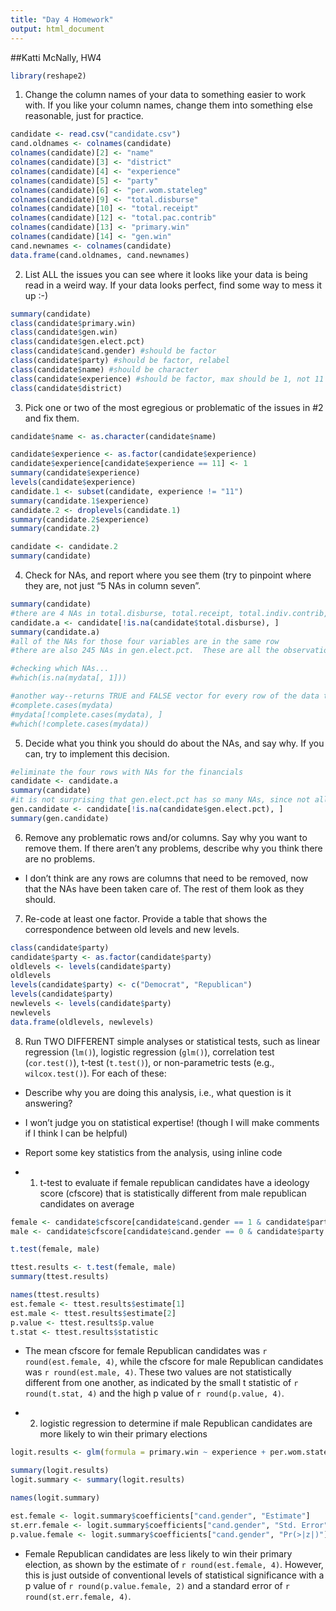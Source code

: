 ```yaml
---
title: "Day 4 Homework"
output: html_document
---
```


##Katti McNally, HW4

```r
library(reshape2)
```

1. Change the column names of your data to something easier to work with.  If you like your column names, change them into something else reasonable, just for practice.

```r
candidate <- read.csv("candidate.csv")
cand.oldnames <- colnames(candidate)
colnames(candidate)[2] <- "name"
colnames(candidate)[3] <- "district"
colnames(candidate)[4] <- "experience"
colnames(candidate)[5] <- "party"
colnames(candidate)[6] <- "per.wom.stateleg"
colnames(candidate)[9] <- "total.disburse"
colnames(candidate)[10] <- "total.receipt"
colnames(candidate)[12] <- "total.pac.contrib"
colnames(candidate)[13] <- "primary.win"
colnames(candidate)[14] <- "gen.win"
cand.newnames <- colnames(candidate)
data.frame(cand.oldnames, cand.newnames)
```

2. List ALL the issues you can see where it looks like your data is being read in a weird way.  If your data looks perfect, find some way to mess it up :-)

```r
summary(candidate)
class(candidate$primary.win)
class(candidate$gen.win)
class(candidate$gen.elect.pct)
class(candidate$cand.gender) #should be factor
class(candidate$party) #should be factor, relabel 
class(candidate$name) #should be character
class(candidate$experience) #should be factor, max should be 1, not 11
class(candidate$district)
```

3. Pick one or two of the most egregious or problematic of the issues in #2 and fix them.

```r
candidate$name <- as.character(candidate$name)

candidate$experience <- as.factor(candidate$experience)
candidate$experience[candidate$experience == 11] <- 1
summary(candidate$experience)
levels(candidate$experience)
candidate.1 <- subset(candidate, experience != "11")
summary(candidate.1$experience)
candidate.2 <- droplevels(candidate.1)
summary(candidate.2$experience)
summary(candidate.2)

candidate <- candidate.2
summary(candidate)
```

4. Check for NAs, and report where you see them (try to pinpoint where they are, not just "5 NAs in column seven".

```r
summary(candidate)
#there are 4 NAs in total.disburse, total.receipt, total.indiv.contrib, and total.pac.distrib.  Presumable these are in the same four rows, but should check just in case...
candidate.a <- candidate[!is.na(candidate$total.disburse), ]
summary(candidate.a)
#all of the NAs for those four variables are in the same row
#there are also 245 NAs in gen.elect.pct.  These are all the observations for candidates that ran in the primary, but not in the general

#checking which NAs...
#which(is.na(mydata[, 1]))

#another way--returns TRUE and FALSE vector for every row of the data that has no NAs
#complete.cases(mydata)
#mydata[!complete.cases(mydata), ]
#which(!complete.cases(mydata))
```

5. Decide what you think you should do about the NAs, and say why.  If you can, try to implement this decision.

```r
#eliminate the four rows with NAs for the financials
candidate <- candidate.a
summary(candidate)
#it is not surprising that gen.elect.pct has so many NAs, since not all of the candidates in the dataset ran in the general election.  I'm going to make a subset of the data that only has the candidates with values for gen.elect.pct, rather than just getting rid of the column
gen.candidate <- candidate[!is.na(candidate$gen.elect.pct), ]
summary(gen.candidate)
```

6. Remove any problematic rows and/or columns.  Say why you want to remove them.  If there aren't any problems, describe why you think there are no problems.

- I don't think are any rows are columns that need to be removed, now that the NAs have been taken care of.  The rest of them look as they should.

7. Re-code at least one factor.  Provide a table that shows the correspondence between old levels and new levels.

```r
class(candidate$party)
candidate$party <- as.factor(candidate$party)
oldlevels <- levels(candidate$party)
oldlevels
levels(candidate$party) <- c("Democrat", "Republican")
levels(candidate$party)
newlevels <- levels(candidate$party)
newlevels
data.frame(oldlevels, newlevels)
```

8. Run TWO DIFFERENT simple analyses or statistical tests, such as linear regression (`lm()`), logistic regression (`glm()`), correlation test (`cor.test()`), t-test (`t.test()`), or non-parametric tests (e.g., `wilcox.test()`).  For each of these:
  - Describe why you are doing this analysis, i.e., what question is it answering?
  - I won't judge you on statistical expertise!  (though I will make comments if I think I can be helpful)
  - Report some key statistics from the analysis, using inline code

- (1) t-test to evaluate if female republican candidates have a ideology score (cfscore) that is statistically different from male republican candidates on average
```r
female <- candidate$cfscore[candidate$cand.gender == 1 & candidate$party == "Republican"]
male <- candidate$cfscore[candidate$cand.gender == 0 & candidate$party == "Republican"]

t.test(female, male)

ttest.results <- t.test(female, male)
summary(ttest.results)

names(ttest.results)
est.female <- ttest.results$estimate[1]
est.male <- ttest.results$estimate[2]
p.value <- ttest.results$p.value
t.stat <- ttest.results$statistic
```
  - The mean cfscore for female Republican candidates was `r round(est.female, 4)`, while the cfscore for male Republican candidates was `r round(est.male, 4)`.  These two values are not statistically different from one another, as indicated by the small t statistic of `r round(t.stat, 4)` and the high p value of `r round(p.value, 4)`.


- (2) logistic regression to determine if male Republican candidates are more likely to win their primary elections
```r
logit.results <- glm(formula = primary.win ~ experience + per.wom.stateleg + cfscore + cand.gender + total.receipt, data = candidate, subset = party == "Republican",  family = "binomial")

summary(logit.results)
logit.summary <- summary(logit.results)

names(logit.summary)

est.female <- logit.summary$coefficients["cand.gender", "Estimate"]
st.err.female <- logit.summary$coefficients["cand.gender", "Std. Error"]
p.value.female <- logit.summary$coefficients["cand.gender", "Pr(>|z|)"]
```
  - Female Republican candidates are less likely to win their primary election, as shown by the estimate of `r round(est.female, 4)`.  However, this is just outside of conventional levels of statistical significance with a p value of `r round(p.value.female, 2)` and a standard error of `r round(st.err.female, 4)`.